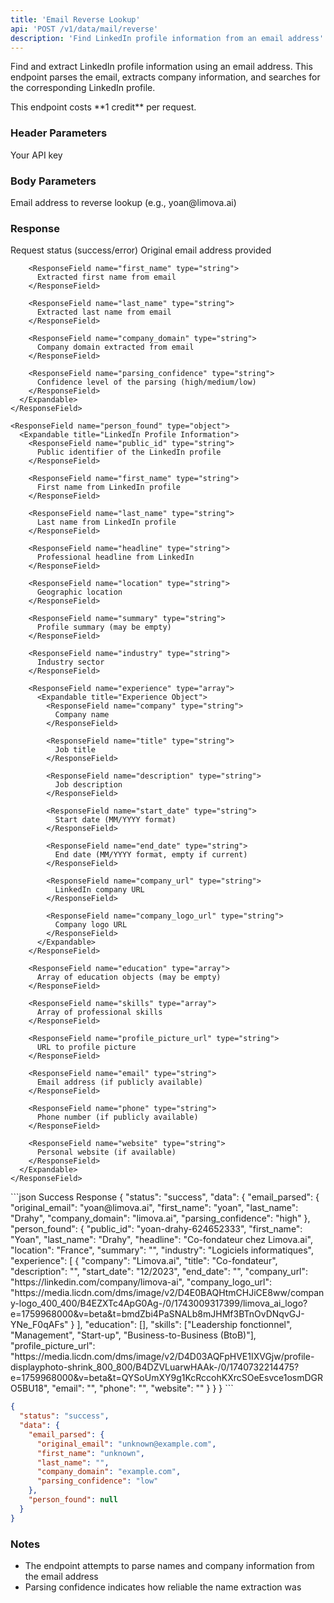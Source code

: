 ```yaml
---
title: 'Email Reverse Lookup'
api: 'POST /v1/data/mail/reverse'
description: 'Find LinkedIn profile information from an email address'
---
```


Find and extract LinkedIn profile information using an email address. This endpoint parses the email, extracts company information, and searches for the corresponding LinkedIn profile.

<Note>
  This endpoint costs **1 credit** per request.
</Note>

### Header Parameters

<ParamField header="x-api-key" type="string" required>
  Your API key
</ParamField>

### Body Parameters

<ParamField body="email" type="string" required>
  Email address to reverse lookup (e.g., yoan@limova.ai)
</ParamField>

### Response

<ResponseField name="status" type="string">
  Request status (success/error)
</ResponseField>

<ResponseField name="data" type="object">
  <Expandable title="Properties">
    <ResponseField name="email_parsed" type="object">
      <Expandable title="Email Parsing Results">
        <ResponseField name="original_email" type="string">
          Original email address provided
        </ResponseField>
        
        <ResponseField name="first_name" type="string">
          Extracted first name from email
        </ResponseField>
        
        <ResponseField name="last_name" type="string">
          Extracted last name from email
        </ResponseField>
        
        <ResponseField name="company_domain" type="string">
          Company domain extracted from email
        </ResponseField>
        
        <ResponseField name="parsing_confidence" type="string">
          Confidence level of the parsing (high/medium/low)
        </ResponseField>
      </Expandable>
    </ResponseField>
    
    <ResponseField name="person_found" type="object">
      <Expandable title="LinkedIn Profile Information">
        <ResponseField name="public_id" type="string">
          Public identifier of the LinkedIn profile
        </ResponseField>
        
        <ResponseField name="first_name" type="string">
          First name from LinkedIn profile
        </ResponseField>
        
        <ResponseField name="last_name" type="string">
          Last name from LinkedIn profile
        </ResponseField>
        
        <ResponseField name="headline" type="string">
          Professional headline from LinkedIn
        </ResponseField>
        
        <ResponseField name="location" type="string">
          Geographic location
        </ResponseField>
        
        <ResponseField name="summary" type="string">
          Profile summary (may be empty)
        </ResponseField>
        
        <ResponseField name="industry" type="string">
          Industry sector
        </ResponseField>
        
        <ResponseField name="experience" type="array">
          <Expandable title="Experience Object">
            <ResponseField name="company" type="string">
              Company name
            </ResponseField>
            
            <ResponseField name="title" type="string">
              Job title
            </ResponseField>
            
            <ResponseField name="description" type="string">
              Job description
            </ResponseField>
            
            <ResponseField name="start_date" type="string">
              Start date (MM/YYYY format)
            </ResponseField>
            
            <ResponseField name="end_date" type="string">
              End date (MM/YYYY format, empty if current)
            </ResponseField>
            
            <ResponseField name="company_url" type="string">
              LinkedIn company URL
            </ResponseField>
            
            <ResponseField name="company_logo_url" type="string">
              Company logo URL
            </ResponseField>
          </Expandable>
        </ResponseField>
        
        <ResponseField name="education" type="array">
          Array of education objects (may be empty)
        </ResponseField>
        
        <ResponseField name="skills" type="array">
          Array of professional skills
        </ResponseField>
        
        <ResponseField name="profile_picture_url" type="string">
          URL to profile picture
        </ResponseField>
        
        <ResponseField name="email" type="string">
          Email address (if publicly available)
        </ResponseField>
        
        <ResponseField name="phone" type="string">
          Phone number (if publicly available)
        </ResponseField>
        
        <ResponseField name="website" type="string">
          Personal website (if available)
        </ResponseField>
      </Expandable>
    </ResponseField>
  </Expandable>
</ResponseField>

<ResponseExample>
```json Success Response
{
  "status": "success",
  "data": {
    "email_parsed": {
      "original_email": "yoan@limova.ai",
      "first_name": "yoan",
      "last_name": "Drahy",
      "company_domain": "limova.ai",
      "parsing_confidence": "high"
    },
    "person_found": {
      "public_id": "yoan-drahy-624652333",
      "first_name": "Yoan",
      "last_name": "Drahy",
      "headline": "Co-fondateur chez Limova.ai",
      "location": "France",
      "summary": "",
      "industry": "Logiciels informatiques",
      "experience": [
        {
          "company": "Limova.ai",
          "title": "Co-fondateur",
          "description": "",
          "start_date": "12/2023",
          "end_date": "",
          "company_url": "https://linkedin.com/company/limova-ai",
          "company_logo_url": "https://media.licdn.com/dms/image/v2/D4E0BAQHtmCHJiCE8ww/company-logo_400_400/B4EZXTc4ApG0Ag-/0/1743009317399/limova_ai_logo?e=1759968000&v=beta&t=bmdZbi4PaSNALb8mJHMf3BTnOvDNqvGJ-YNe_F0qAFs"
        }
      ],
      "education": [],
      "skills": ["Leadership fonctionnel", "Management", "Start-up", "Business-to-Business (BtoB)"],
      "profile_picture_url": "https://media.licdn.com/dms/image/v2/D4D03AQFpHVE1IXVGjw/profile-displayphoto-shrink_800_800/B4DZVLuarwHAAk-/0/1740732214475?e=1759968000&v=beta&t=QYSoUmXY9g1KcRccohKXrcSOeEsvce1osmDGRO5BU18",
      "email": "",
      "phone": "",
      "website": ""
    }
  }
}
```

```json Profile Not Found
{
  "status": "success",
  "data": {
    "email_parsed": {
      "original_email": "unknown@example.com",
      "first_name": "unknown",
      "last_name": "",
      "company_domain": "example.com",
      "parsing_confidence": "low"
    },
    "person_found": null
  }
}
```
</ResponseExample>

### Notes
- The endpoint attempts to parse names and company information from the email address
- Parsing confidence indicates how reliable the name extraction was
